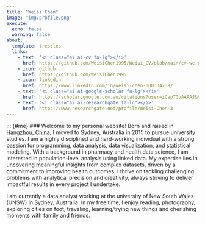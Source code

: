 ```yaml
---
title: "Weisi Chen"
image: "img/profile.png"
execute: 
  echo: false
  warning: false
about:
  template: trestles
  links:
    - text: '<i class="ai ai-cv fa-lg"></i>'
      href: https://github.com/WeisiChen1995/Weisi_CV/blob/main/cv-wc.pdf
    - icon: github
      href: https://github.com/WeisiChen1995
    - icon: linkedin
      href: https://www.linkedin.com/in/weisi-chen-000334239/
    - text: '<i class="ai ai-google-scholar fa-lg"></i>'
      href: https://scholar.google.com.au/citations?user=iCapTGoAAAAJ&hl=en/
    - text: '<i class="ai ai-researchgate fa-lg"></i>'
      href: https://www.researchgate.net/profile/Weisi-Chen-3
---
```


::: {#me}
### Welcome to my personal website!
Born and raised in [Hangzhou, China](https://weisichen1995.github.io/Weisi_website/blog/2025-01-04-about-Hangzhou), I moved to Sydney, Australia in 2015 to pursue university studies. I am a highly disciplined and hard-working individual with a strong passion for programming, data analysis, data visualization, and statistical modeling. With a background in pharmacy and health data science, I am interested in population-level analysis using linked data. My expertise lies in uncovering meaningful insights from complex datasets, driven by a commitment to improving health outcomes. I thrive on tackling challenging problems with analytical precision and creativity, always striving to deliver impactful results in every project I undertake.

I am currently a data analyst working at the university of New South Wales (UNSW) in Sydney, Australia.  In my free time, I enjoy reading, photography, exploring cities on foot, traveling, learning/trying new things and cherishing moments with family and friends.





